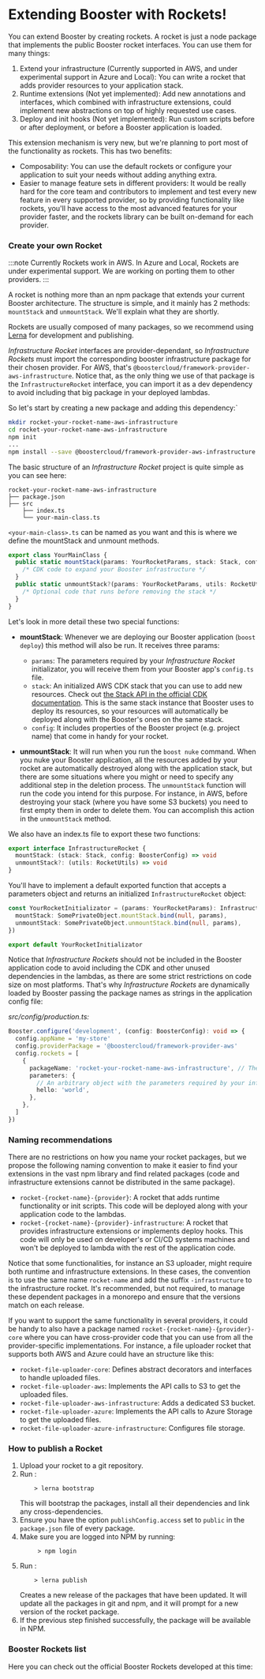 
# Extending Booster with Rockets!

You can extend Booster by creating rockets. A rocket is just a node package that implements the public Booster rocket interfaces. You can use them for many things:

1. Extend your infrastructure (Currently supported in AWS, and under experimental support in Azure and Local): You can write a rocket that adds provider resources to your application stack.
2. Runtime extensions (Not yet implemented): Add new annotations and interfaces, which combined with infrastructure extensions, could implement new abstractions on top of highly requested use cases.
3. Deploy and init hooks (Not yet implemented): Run custom scripts before or after deployment, or before a Booster application is loaded.

This extension mechanism is very new, but we're planning to port most of the functionality as rockets. This has two benefits:

- Composability: You can use the default rockets or configure your application to suit your needs without adding anything extra.
- Easier to manage feature sets in different providers: It would be really hard for the core team and contributors to implement and test every new feature in every supported provider, so by providing functionality like rockets, you'll have access to the most advanced features for your provider faster, and the rockets library can be built on-demand for each provider.

### Create your own Rocket

:::note
Currently Rockets work in AWS.
In Azure and Local, Rockets are under experimental support. We are working on porting them to other providers.
:::

A rocket is nothing more than an npm package that extends your current Booster architecture. The structure is simple, and it mainly has 2 methods: `mountStack` and `unmountStack`. We'll explain what they are shortly.

Rockets are usually composed of many packages, so we recommend using [Lerna](https://lerna.js.org) for development and publishing.

*Infrastructure Rocket* interfaces are provider-dependant, so *Infrastructure Rockets* must import the corresponding booster infrastructure package for their chosen provider. For AWS, that's `@boostercloud/framework-provider-aws-infrastructure`. Notice that, as the only thing we use of that package is the `InfrastructureRocket` interface, you can import it as a dev dependency to avoid including that big package in your deployed lambdas.

So let's start by creating a new package and adding this dependency:`

```sh
mkdir rocket-your-rocket-name-aws-infrastructure
cd rocket-your-rocket-name-aws-infrastructure
npm init
...
npm install --save @boostercloud/framework-provider-aws-infrastructure
```

The basic structure of an *Infrastructure Rocket* project is quite simple as you can see here:

```text
rocket-your-rocket-name-aws-infrastructure
├── package.json
├── src
    ├── index.ts
    └── your-main-class.ts

```

`<your-main-class>.ts`  can be named as you want and this is where we define the mountStack and unmount methods.

```typescript
export class YourMainClass {
  public static mountStack(params: YourRocketParams, stack: Stack, config: BoosterConfig): void {
    /* CDK code to expand your Booster infrastructure */
  }
  public static unmountStack?(params: YourRocketParams, utils: RocketUtils): void {
    /* Optional code that runs before removing the stack */
  }
}
```

Let's look in more detail these two special functions:

- **mountStack**: Whenever we are deploying our Booster application (`boost deploy`) this method will also be run.  It receives three params:
  - `params`: The parameters required by your *Infrastructure Rocket* initializator, you will receive them from your Booster app's `config.ts` file.
  - `stack`: An initialized AWS CDK stack that you can use to add new resources. Check out [the Stack API in the official CDK documentation](https://docs.aws.amazon.com/cdk/latest/guide/stacks.html#stack_api). This is the same stack instance that Booster uses to deploy its resources, so your resources will automatically be deployed along with the Booster's ones on the same stack.
  - `config`: It includes properties of the Booster project (e.g. project name) that come in handy for your rocket.

- **unmountStack**: It will run when you run the `boost nuke` command. When you nuke your Booster application, all the resources added by your rocket are automatically destroyed along with the application stack, but there are some situations where you might or need to specify any additional step in the deletion process. The `unmountStack` function will run the code you intend for this purpose. For instance, in AWS, before destroying your stack (where you have some S3 buckets) you need to first empty them in order to delete them. You can accomplish this action in the `unmountStack` method.

We also have an index.ts file to export these two functions:
```typescript
export interface InfrastructureRocket {
  mountStack: (stack: Stack, config: BoosterConfig) => void
  unmountStack?: (utils: RocketUtils) => void
}
```

You'll have to implement a default exported function that accepts a parameters object and returns an initialized `InfrastructureRocket` object:

```typescript
const YourRocketInitializator = (params: YourRocketParams): InfrastructureRocket => ({
  mountStack: SomePrivateObject.mountStack.bind(null, params),
  unmountStack: SomePrivateObject.unmountStack.bind(null, params),
})

export default YourRocketInitializator
```

Notice that *Infrastructure Rockets* should not be included in the Booster application code to avoid including the CDK and other unused dependencies in the lambdas, as there are some strict restrictions on code size on most platforms. That's why *Infrastructure Rockets* are dynamically loaded by Booster passing the package names as strings in the application config file:

_src/config/production.ts:_

```typescript
Booster.configure('development', (config: BoosterConfig): void => {
  config.appName = 'my-store'
  config.providerPackage = '@boostercloud/framework-provider-aws'
  config.rockets = [
    {
      packageName: 'rocket-your-rocket-name-aws-infrastructure', // The name of your infrastructure rocket package
      parameters: {
        // An arbitrary object with the parameters required by your infrastructure rocket initializator
        hello: 'world',
      },
    },
  ]
})
```

### Naming recommendations

There are no restrictions on how you name your rocket packages, but we propose the following naming convention to make it easier to find your extensions in the vast npm library and find related packages (code and infrastructure extensions cannot be distributed in the same package).

- `rocket-{rocket-name}-{provider}`: A rocket that adds runtime functionality or init scripts. This code will be deployed along with your application code to the lambdas.
- `rocket-{rocket-name}-{provider}-infrastructure`: A rocket that provides infrastructure extensions or implements deploy hooks. This code will only be used on developer's or CI/CD systems machines and won't be deployed to lambda with the rest of the application code.

Notice that some functionalities, for instance an S3 uploader, might require both runtime and infrastructure extensions. In these cases, the convention is to use the same name `rocket-name` and add the suffix `-infrastructure` to the infrastructure rocket. It's recommended, but not required, to manage these dependent packages in a monorepo and ensure that the versions match on each release.

If you want to support the same functionality in several providers, it could be handy to also have a package named `rocket-{rocket-name}-{provider}-core` where you can have cross-provider code that you can use from all the provider-specific implementations. For instance, a file uploader rocket that supports both AWS and Azure could have an structure like this:

- `rocket-file-uploader-core`: Defines abstract decorators and interfaces to handle uploaded files.
- `rocket-file-uploader-aws`: Implements the API calls to S3 to get the uploaded files.
- `rocket-file-uploader-aws-infrastructure`: Adds a dedicated S3 bucket.
- `rocket-file-uploader-azure`: Implements the API calls to Azure Storage to get the uploaded files.
- `rocket-file-uploader-azure-infrastructure`: Configures file storage.

### How to publish a Rocket

1. Upload your rocket to a git repository.
2. Run :
    ```shell
        > lerna bootstrap
    ```
    This will bootstrap the packages, install all their dependencies and link any cross-dependencies.
3. Ensure you have the option `publishConfig.access` set to `public` in the `package.json` file of every package.
4. Make sure you are logged into NPM by running:
   ```shell
        > npm login
    ```
5. Run :
    ```shell
        > lerna publish
    ```
    Creates a new release of the packages that have been updated. It will update all the packages in git and npm, and it will prompt for a new version of the rocket package.
6. If the previous step finished successfully, the package will be available in NPM.

### Booster Rockets list

Here you can check out the official Booster Rockets developed at this time:

<DocCardList />
